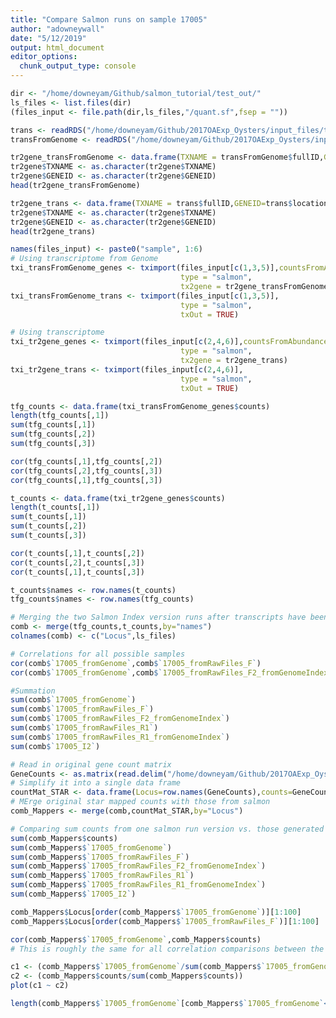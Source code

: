 ```yaml
---
title: "Compare Salmon runs on sample 17005"
author: "adowneywall"
date: "5/12/2019"
output: html_document
editor_options: 
  chunk_output_type: console
---
```


```r
dir <- "/home/downeyam/Github/salmon_tutorial/test_out/"
ls_files <- list.files(dir)
(files_input <- file.path(dir,ls_files,"/quant.sf",fsep = ""))

trans <- readRDS("/home/downeyam/Github/2017OAExp_Oysters/input_files/transcriptome_table.RData")
transFromGenome <- readRDS("/home/downeyam/Github/2017OAExp_Oysters/input_files/transcriptome_fromGenome_table.RData")

tr2gene_transFromGenome <- data.frame(TXNAME = transFromGenome$fullID,GENEID=transFromGenome$location)
tr2gene$TXNAME <- as.character(tr2gene$TXNAME)
tr2gene$GENEID <- as.character(tr2gene$GENEID)
head(tr2gene_transFromGenome)

tr2gene_trans <- data.frame(TXNAME = trans$fullID,GENEID=trans$location)
tr2gene$TXNAME <- as.character(tr2gene$TXNAME)
tr2gene$GENEID <- as.character(tr2gene$GENEID)
head(tr2gene_trans)
```

```r
names(files_input) <- paste0("sample", 1:6)
# Using transcriptome from Genome
txi_transFromGenome_genes <- tximport(files_input[c(1,3,5)],countsFromAbundance = "scaledTPM",
                                      type = "salmon",
                                      tx2gene = tr2gene_transFromGenome)
txi_transFromGenome_trans <- tximport(files_input[c(1,3,5)],
                                      type = "salmon",
                                      txOut = TRUE)

# Using transcriptome
txi_tr2gene_genes <- tximport(files_input[c(2,4,6)],countsFromAbundance = "scaledTPM",
                                      type = "salmon",
                                      tx2gene = tr2gene_trans)
txi_tr2gene_trans <- tximport(files_input[c(2,4,6)],
                                      type = "salmon",
                                      txOut = TRUE)
```

```r

tfg_counts <- data.frame(txi_transFromGenome_genes$counts)
length(tfg_counts[,1])
sum(tfg_counts[,1])
sum(tfg_counts[,2])
sum(tfg_counts[,3])

cor(tfg_counts[,1],tfg_counts[,2])
cor(tfg_counts[,2],tfg_counts[,3])
cor(tfg_counts[,1],tfg_counts[,3])

t_counts <- data.frame(txi_tr2gene_genes$counts)
length(t_counts[,1])
sum(t_counts[,1])
sum(t_counts[,2])
sum(t_counts[,3])

cor(t_counts[,1],t_counts[,2])
cor(t_counts[,2],t_counts[,3])
cor(t_counts[,1],t_counts[,3])

t_counts$names <- row.names(t_counts)
tfg_counts$names <- row.names(tfg_counts)

# Merging the two Salmon Index version runs after transcripts have been aggreated to genes
comb <- merge(tfg_counts,t_counts,by="names")
colnames(comb) <- c("Locus",ls_files)

# Correlations for all possible samples
cor(comb$`17005_fromGenome`,comb$`17005_fromRawFiles_F`)
cor(comb$`17005_fromGenome`,comb$`17005_fromRawFiles_F2_fromGenomeIndex`)

#Summation
sum(comb$`17005_fromGenome`)
sum(comb$`17005_fromRawFiles_F`)
sum(comb$`17005_fromRawFiles_F2_fromGenomeIndex`)
sum(comb$`17005_fromRawFiles_R1`)
sum(comb$`17005_fromRawFiles_R1_fromGenomeIndex`)
sum(comb$`17005_I2`)

# Read in original gene count matrix
GeneCounts <- as.matrix(read.delim("/home/downeyam/Github/2017OAExp_Oysters/results/C_virginica_gene_count_final.txt",sep = " "))
# Simplify it into a single data frame
countMat_STAR <- data.frame(Locus=row.names(GeneCounts),counts=GeneCounts[,1])
# MErge original star mapped counts with those from salmon
comb_Mappers <- merge(comb,countMat_STAR,by="Locus")

# Comparing sum counts from one salmon run version vs. those generated by star
sum(comb_Mappers$counts)
sum(comb_Mappers$`17005_fromGenome`)
sum(comb_Mappers$`17005_fromRawFiles_F`)
sum(comb_Mappers$`17005_fromRawFiles_F2_fromGenomeIndex`)
sum(comb_Mappers$`17005_fromRawFiles_R1`)
sum(comb_Mappers$`17005_fromRawFiles_R1_fromGenomeIndex`)
sum(comb_Mappers$`17005_I2`)

comb_Mappers$Locus[order(comb_Mappers$`17005_fromGenome`)][1:100]
comb_Mappers$Locus[order(comb_Mappers$`17005_fromRawFiles_F`)][1:100]

cor(comb_Mappers$`17005_fromGenome`,comb_Mappers$counts)
# This is roughly the same for all correlation comparisons between the salmon generated data and the STAR pipeline

c1 <- (comb_Mappers$`17005_fromGenome`/sum(comb_Mappers$`17005_fromGenome`))
c2 <- (comb_Mappers$counts/sum(comb_Mappers$counts))
plot(c1 ~ c2)

length(comb_Mappers$`17005_fromGenome`[comb_Mappers$`17005_fromGenome`<10])
```
  


